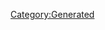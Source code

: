 {{Database/Costume/CostumeInfo
 |ID=68
 |DivaId=4
 |PrismCostumeId=8
 |Enabled=2
 |SkillId=17
 |EODICFLJAKO=False
 |AGBPBDODKBK=1
 |HMCOGDICFNB=1
 |LevelMax=4
 |HGBJODBCJDA=4
 |EGLDFPILJLG=0
 |GLEEPAFMPLO=False
 |IIELLEPEEFH=1330
}}
[[Category:Generated]]
